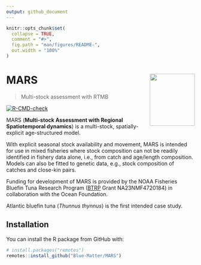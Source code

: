 ```yaml
---
output: github_document
---
```


<!-- README.md is generated from README.Rmd. Please edit that file -->

```r
knitr::opts_chunk$set(
  collapse = TRUE,
  comment = "#>",
  fig.path = "man/figures/README-",
  out.width = "100%"
)
```


# MARS <img src="man/figures/README-hex.png" align="right" height=139 width=120 />

> Multi-stock assessment with RTMB

<!-- badges: start -->
[![R-CMD-check](https://github.com/Blue-Matter/MSA/actions/workflows/R-CMD-check.yaml/badge.svg)](https://github.com/Blue-Matter/MSA/actions/workflows/R-CMD-check.yaml)
<!-- badges: end -->

MARS (**Multi-stock Assessment with Regional Spatiotemporal dynamics**) is a multi-stock, spatially-explicit age-structured model. 

With explicit seasonal stock availability and movement, MARS is intended for use in mixed fisheries where stock composition can not be readily identified in fishery data alone, i.e., from catch and age/length composition. 
Models can also be fitted to genetic data, e.g., stock composition of catches and close-kin pairs. 

Funding for development of MARS is provided by the NOAA Fisheries Bluefin Tuna Research Program ([BTRP](https://www.fisheries.noaa.gov/grant/bluefin-tuna-research-program) Grant NA23NMF4720184) in collaboration with the Ocean Foundation.

Atlantic bluefin tuna (*Thunnus thynnus*) is the first intended case study.

## Installation

You can install the R package from GitHub with:

```r
# install.packages("remotes")
remotes::install_github("Blue-Matter/MARS")
```
